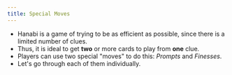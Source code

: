 ```yaml
---
title: Special Moves
---
```



<BeginnersGuideProgress id="special-moves" />

- Hanabi is a game of trying to be as efficient as possible, since there is a limited number of clues.
- Thus, it is ideal to get **two** or more cards to play from **one** clue.
- Players can use two special "moves" to do this: _Prompts_ and _Finesses_.
- Let's go through each of them individually.
